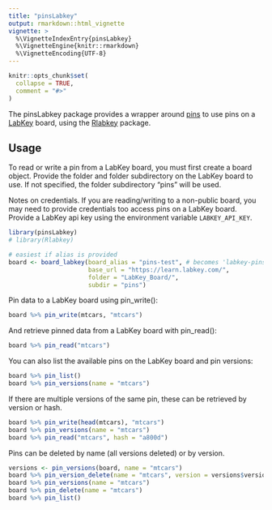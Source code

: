 ```yaml
---
title: "pinsLabkey"
output: rmarkdown::html_vignette
vignette: >
  %\VignetteIndexEntry{pinsLabkey}
  %\VignetteEngine{knitr::rmarkdown}
  %\VignetteEncoding{UTF-8}
---
```


```r
knitr::opts_chunk$set(
  collapse = TRUE,
  comment = "#>"
)
```

The pinsLabkey package provides a wrapper around [pins](https://pins.rstudio.com/) to use pins on a [LabKey](https://www.labkey.com/) board, using the [Rlabkey](https://github.com/LabKey/labkey-api-r) package. 

## Usage

To read or write a pin from a LabKey board, you must first create a board object. Provide the folder and folder subdirectory on the LabKey board to use. If not specified, the folder subdirectory "pins" will be used. 

Notes on credentials. If you are reading/writing to a non-public board, you may need to provide credentials too access pins on a LabKey board. Provide a LabKey api key using the environment variable `LABKEY_API_KEY`.

```r
library(pinsLabkey)
# library(Rlabkey)

# easiest if alias is provided
board <- board_labkey(board_alias = "pins-test", # becomes 'labkey-pins-test in cache
                      base_url = "https://learn.labkey.com/",
                      folder = "LabKey_Board/",
                      subdir = "pins")
```

Pin data to a LabKey board using pin_write(): 

```r
board %>% pin_write(mtcars, "mtcars")
```

And retrieve pinned data from a LabKey board with pin_read(): 

```r
board %>% pin_read("mtcars")
```

You can also list the available pins on the LabKey board and pin versions: 

```r
board %>% pin_list()
board %>% pin_versions(name = "mtcars")
```

If there are multiple versions of the same pin, these can be retrieved by version or hash. 

```r
board %>% pin_write(head(mtcars), "mtcars")
board %>% pin_versions(name = "mtcars")
board %>% pin_read("mtcars", hash = "a800d")
```


Pins can be deleted by name (all versions deleted) or by version. 

```r
versions <- pin_versions(board, name = "mtcars")
board %>% pin_version_delete(name = "mtcars", version = versions$version[1])
board %>% pin_versions(name = "mtcars")
board %>% pin_delete(name = "mtcars")
board %>% pin_list()
```
